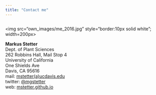 ```yaml
---
title: "Contact me"
---
```

  

<div style="float: left">  
</a><img src="own_images/me_2016.jpg" style="border:10px solid white"; width=200px>
</div>

**Markus Stetter**    
Dept. of Plant Sciences  
262 Robbins Hall, Mail Stop 4  
University of California  
One Shields Ave  
Davis, CA 95616  
mail: [mstetter(a)ucdavis.edu](mailto:mstetter@ucdavis.edu)  
twitter: [\@mgstetter](https://twitter.com/mgstetter)  
web: [mstetter.github.io](mstetter.github.io)


<!-- Global site tag (gtag.js) - Google Analytics -->
<script async src="https://www.googletagmanager.com/gtag/js?id=UA-96594188-4"></script>
<script>
  window.dataLayer = window.dataLayer || [];
  function gtag(){dataLayer.push(arguments);}
  gtag('js', new Date());

  gtag('config', 'UA-96594188-4');
</script>

